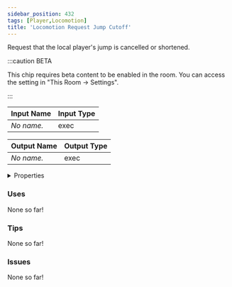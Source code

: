 ```yaml
---
sidebar_position: 432
tags: [Player,Locomotion]
title: 'Locomotion Request Jump Cutoff'
---
```


Request that the local player's jump is cancelled or shortened.

:::caution BETA

This chip requires beta content to be enabled in the room. You can access the setting in "This Room -> Settings".

:::


<EsbSvg />

| Input Name | Input Type |
|-----------|-----------|
| *No name.* | exec |

| Output Name | Output Type |
|-----------|-----------|
| *No name.* | exec |


<details>
  <summary>Properties</summary>
  <div>
    <div>
    <table>
      <thead>
        <tr>
          <th>Is beta required?</th>
          <th>✅</th>
        </tr>
        <tr>
          <th>Is this chip a trolling risk?</th>
          <th>✅</th>
        </tr>
        <tr>
          <th>Is this chip a role assignment risk?</th>
          <th>❌</th>
        </tr>
        <tr>
          <th>Chip UUID</th>
          <th>584c70a5-5bd1-448c-9dfa-45a0461481ef</th>
        </tr>
      </thead>
    </table>
    </div>
  </div>
</details>

### Uses

None so far!

### Tips

None so far!

### Issues

None so far!